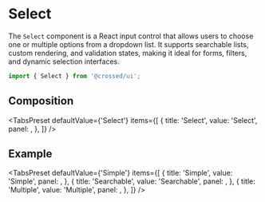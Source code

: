 
<Meta of={SelectStories} />

# Select
The `Select` component is a React input control that allows users to choose one or multiple options from a dropdown list.
It supports searchable lists, custom rendering, and validation states, making it ideal for forms, filters, and dynamic selection interfaces.

```jsx
import { Select } from '@crossed/ui';
```

<Canvas of={SelectStories.Primary} />

## Composition

<TabsPreset
  defaultValue={'Select'}
  items={[
    {
      title: 'Select',
      value: 'Select',
      panel: <ArgTypes of={SelectStories.default.component} />,
    },
  ]}
/>

## Example
<TabsPreset
  defaultValue={'Simple'}
  items={[
    {
      title: 'Simple',
      value: 'Simple',
      panel: <Canvas of={SelectStories.Primary} />,
    },
    {
      title: 'Searchable',
      value: 'Searchable',
      panel: <Canvas of={SelectStories.Searchable} />,
    },
    {
      title: 'Multiple',
      value: 'Multiple',
      panel: <Canvas of={SelectStories.Multiple} />,
    },
  ]}
/>
